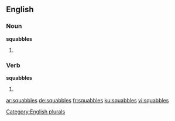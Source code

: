 
==English==

===Noun===
'''squabbles'''

# {{plural of|squabble}}

===Verb===
'''squabbles'''

# {{third-person singular of|squabble}}

[[Category:English plurals]]

[[ar:squabbles]]
[[de:squabbles]]
[[fr:squabbles]]
[[ku:squabbles]]
[[vi:squabbles]]